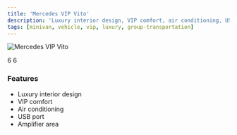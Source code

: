```yaml
---
title: 'Mercedes VIP Vito'
description: 'Luxury interior design, VIP comfort, air conditioning, USB port, spacious minivan with amplifier area.'
tags: [minivan, vehicle, vip, luxury, group-transportation]
---
```


<img
  src="https://res.cloudinary.com/djzzikcey/image/upload/v1749822077/momtur_uploads/j3yzwxutuspl2fa5duhe.webp"
  alt="Mercedes VIP Vito"
/>

<CardGroup>
  <Card title="Passenger Capacity">
    6
  </Card>
  <Card title="Luggage Capacity">
    6
  </Card>
</CardGroup>

### Features

- Luxury interior design
- VIP comfort
- Air conditioning
- USB port
- Amplifier area
